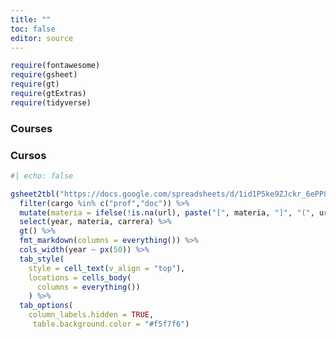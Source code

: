 ```yaml
---
title: ""
toc: false
editor: source
---
```


```r
require(fontawesome)
require(gsheet)
require(gt)
require(gtExtras)
require(tidyverse)
```


::: {.content-visible when-profile="en"}
### Courses
:::
::: {.content-visible when-profile="es"}
### Cursos
:::

```r
#| echo: false

gsheet2tbl("https://docs.google.com/spreadsheets/d/1id1P5ke9ZJckr_6ePP84FOLeQPoHb57eitX7yaZ_l8A/edit#gid=852428719") %>%
  filter(cargo %in% c("prof","doc")) %>% 
  mutate(materia = ifelse(!is.na(url), paste("[", materia, "]", "(", url , ")", sep = ""), materia)) %>% 
  select(year, materia, carrera) %>% 
  gt() %>% 
  fmt_markdown(columns = everything()) %>% 
  cols_width(year ~ px(50)) %>% 
  tab_style(
    style = cell_text(v_align = "top"),
    locations = cells_body(
      columns = everything())
    ) %>% 
  tab_options(
    column_labels.hidden = TRUE,
     table.background.color = "#f5f7f6") 

```
